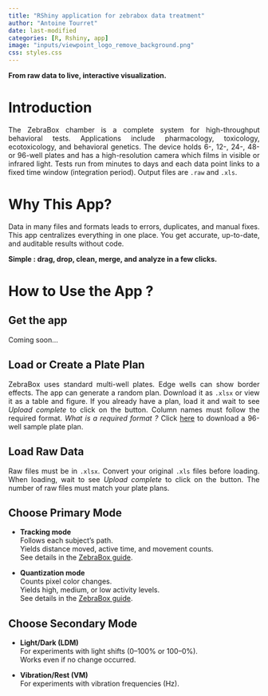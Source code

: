 ```yaml
---
title: "RShiny application for zebrabox data treatment"
author: "Antoine Tourret"
date: last-modified
categories: [R, Rshiny, app]
image: "inputs/viewpoint_logo_remove_background.png"
css: styles.css
---
```


::: hidden
```{=html}
<style>
body {
  text-align: justify;
  text-justify: inter-word;
}
</style>
```
:::

**From raw data to live, interactive visualization.**

# Introduction

The ZebraBox chamber is a complete system for high-throughput behavioral tests. Applications include pharmacology, toxicology, ecotoxicology, and behavioral genetics. The device holds 6-, 12-, 24-, 48- or 96-well plates and has a high-resolution camera which films in visible or infrared light. Tests run from minutes to days and each data point links to a fixed time window (integration period). Output files are `.raw` and `.xls`.

# Why This App?

Data in many files and formats leads to errors, duplicates, and manual fixes. This app centralizes everything in one place. You get accurate, up-to-date, and auditable results without code. <br>

::: centered-text
**Simple : drag, drop, clean, merge, and analyze in a few clicks.**
:::

# How to Use the App ?

## Get the app

Coming soon...

## Load or Create a Plate Plan

ZebraBox uses standard multi-well plates. Edge wells can show border effects. The app can generate a random plan. Download it as `.xlsx` or view it as a table and figure. If you already have a plan, load it and wait to see *Upload complete* to click on the button. Column names must follow the required format. *What is a required format ?* Click [here](inputs/sample_plate_plan_plate_1.xlsx) to download a 96-well sample plate plan.

## Load Raw Data

Raw files must be in `.xlsx`. Convert your original `.xls` files before loading. When loading, wait to see *Upload complete* to click on the button. The number of raw files must match your plate plans.

## Choose Primary Mode

-   **Tracking mode**\
    Follows each subject’s path.\
    Yields distance moved, active time, and movement counts.\
    See details in the [ZebraBox guide](inputs/zebrabox_guidelines.pdf).

-   **Quantization mode**\
    Counts pixel color changes.\
    Yields high, medium, or low activity levels.\
    See details in the [ZebraBox guide](inputs/zebrabox_guidelines.pdf).

## Choose Secondary Mode

-   **Light/Dark (LDM)**\
    For experiments with light shifts (0–100% or 100–0%).\
    Works even if no change occurred.

-   **Vibration/Rest (VM)**\
    For experiments with vibration frequencies (Hz).
